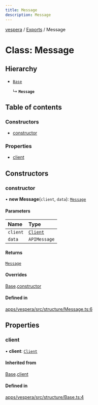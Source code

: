 ```yaml
---
title: Message
description: Message
---
```

[vespera](../README) / [Exports](../modules) / Message

# Class: Message

## Hierarchy

- [`Base`](Base)

  ↳ **`Message`**

## Table of contents

### Constructors

- [constructor](Message#constructor)

### Properties

- [client](Message#client)

## Constructors

### constructor

• **new Message**(`client`, `data`): [`Message`](Message)

#### Parameters

| Name | Type |
| :------ | :------ |
| `client` | [`Client`](Client) |
| `data` | `APIMessage` |

#### Returns

[`Message`](Message)

#### Overrides

[Base](Base).[constructor](Base#constructor)

#### Defined in

[apps/vespera/src/structure/Message.ts:6](https://github.com/vesperadev/Vespera/blob/1884615/apps/vespera/src/structure/Message.ts#L6)

## Properties

### client

• **client**: [`Client`](Client)

#### Inherited from

[Base](Base).[client](Base#client)

#### Defined in

[apps/vespera/src/structure/Base.ts:4](https://github.com/vesperadev/Vespera/blob/1884615/apps/vespera/src/structure/Base.ts#L4)
